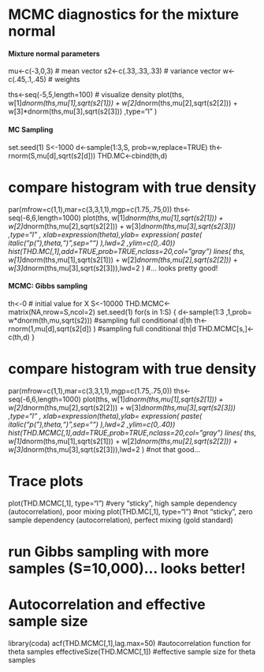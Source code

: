 #####################################################
# MCMC diagnostics for the mixture normal
#####################################################

#### Mixture normal parameters
mu<-c(-3,0,3) # mean vector
s2<-c(.33,.33,.33) # variance vector
w<-c(.45,.1,.45) # weights

ths<-seq(-5,5,length=100) # visualize density
plot(ths, w[1]*dnorm(ths,mu[1],sqrt(s2[1])) +
       w[2]*dnorm(ths,mu[2],sqrt(s2[2])) +
       w[3]*dnorm(ths,mu[3],sqrt(s2[3])) ,type="l" )

#### MC Sampling
set.seed(1)
S<-1000
d<-sample(1:3,S, prob=w,replace=TRUE)
th<-rnorm(S,mu[d],sqrt(s2[d]))
THD.MC<-cbind(th,d)

# compare histogram with true density
par(mfrow=c(1,1),mar=c(3,3,1,1),mgp=c(1.75,.75,0))
ths<-seq(-6,6,length=1000)
plot(ths, w[1]*dnorm(ths,mu[1],sqrt(s2[1])) +
       w[2]*dnorm(ths,mu[2],sqrt(s2[2])) +
       w[3]*dnorm(ths,mu[3],sqrt(s2[3])) ,type="l" , 
     xlab=expression(theta),ylab=
       expression( paste( italic("p("),theta,")",sep="") ),lwd=2 ,ylim=c(0,.40))
hist(THD.MC[,1],add=TRUE,prob=TRUE,nclass=20,col="gray")
lines( ths, w[1]*dnorm(ths,mu[1],sqrt(s2[1])) +
         w[2]*dnorm(ths,mu[2],sqrt(s2[2])) +
         w[3]*dnorm(ths,mu[3],sqrt(s2[3])),lwd=2 ) #... looks pretty good!

#### MCMC: Gibbs sampling
th<-0 # initial value for X
S<-10000
THD.MCMC<-matrix(NA,nrow=S,ncol=2)
set.seed(1)
for(s in 1:S) {
  d<-sample(1:3 ,1,prob= w*dnorm(th,mu,sqrt(s2))) #sampling full conditional d|th
  th<-rnorm(1,mu[d],sqrt(s2[d]) ) #sampling full conditional th|d
  THD.MCMC[s,]<-c(th,d)
}

# compare histogram with true density
par(mfrow=c(1,1),mar=c(3,3,1,1),mgp=c(1.75,.75,0))
ths<-seq(-6,6,length=1000)
plot(ths, w[1]*dnorm(ths,mu[1],sqrt(s2[1])) +
       w[2]*dnorm(ths,mu[2],sqrt(s2[2])) +
       w[3]*dnorm(ths,mu[3],sqrt(s2[3])) ,type="l" , 
     xlab=expression(theta),ylab=
       expression( paste( italic("p("),theta,")",sep="") ),lwd=2 ,ylim=c(0,.40))
hist(THD.MCMC[,1],add=TRUE,prob=TRUE,nclass=20,col="gray")
lines( ths, w[1]*dnorm(ths,mu[1],sqrt(s2[1])) +
         w[2]*dnorm(ths,mu[2],sqrt(s2[2])) +
         w[3]*dnorm(ths,mu[3],sqrt(s2[3])),lwd=2 ) #not that good...

# Trace plots
plot(THD.MCMC[,1], type="l") #very "sticky", high sample dependency (autocorrelation), poor mixing
plot(THD.MC[,1], type="l") #not "sticky", zero sample dependency (autocorrelation), perfect mixing (gold standard)

# run Gibbs sampling with more samples (S=10,000)... looks better!

# Autocorrelation and effective sample size
library(coda)
acf(THD.MCMC[,1],lag.max=50) #autocorrelation function for theta samples
effectiveSize(THD.MCMC[,1]) #effective sample size for theta samples
